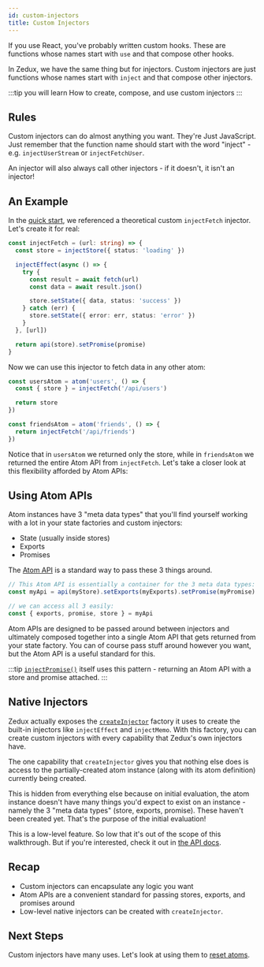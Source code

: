 ```yaml
---
id: custom-injectors
title: Custom Injectors
---
```


If you use React, you've probably written custom hooks. These are functions whose names start with `use` and that compose other hooks.

In Zedux, we have the same thing but for injectors. Custom injectors are just functions whose names start with `inject` and that compose other injectors.

:::tip you will learn
How to create, compose, and use custom injectors
:::

## Rules

Custom injectors can do almost anything you want. They're Just JavaScript. Just remember that the function name should start with the word "inject" - e.g. `injectUserStream` or `injectFetchUser`.

An injector will also always call other injectors - if it doesn't, it isn't an injector!

## An Example

In the [quick start](quick-start), we referenced a theoretical custom `injectFetch` injector. Let's create it for real:

```ts
const injectFetch = (url: string) => {
  const store = injectStore({ status: 'loading' })

  injectEffect(async () => {
    try {
      const result = await fetch(url)
      const data = await result.json()

      store.setState({ data, status: 'success' })
    } catch (err) {
      store.setState({ error: err, status: 'error' })
    }
  }, [url])

  return api(store).setPromise(promise)
}
```

Now we can use this injector to fetch data in any other atom:

```ts
const usersAtom = atom('users', () => {
  const { store } = injectFetch('/api/users')

  return store
})

const friendsAtom = atom('friends', () => {
  return injectFetch('/api/friends')
})
```

Notice that in `usersAtom` we returned only the store, while in `friendsAtom` we returned the entire Atom API from `injectFetch`. Let's take a closer look at this flexibility afforded by Atom APIs:

## Using Atom APIs

Atom instances have 3 "meta data types" that you'll find yourself working with a lot in your state factories and custom injectors:

- State (usually inside stores)
- Exports
- Promises

The [Atom API](atom-apis) is a standard way to pass these 3 things around.

```ts
// This Atom API is essentially a container for the 3 meta data types:
const myApi = api(myStore).setExports(myExports).setPromise(myPromise)

// we can access all 3 easily:
const { exports, promise, store } = myApi
```

Atom APIs are designed to be passed around between injectors and ultimately composed together into a single Atom API that gets returned from your state factory. You can of course pass stuff around however you want, but the Atom API is a useful standard for this.

:::tip
[`injectPromise()`](../api/injectors/injectPromise) itself uses this pattern - returning an Atom API with a store and promise attached.
:::

## Native Injectors

Zedux actually exposes the [`createInjector`](../api/factories/createInjector) factory it uses to create the built-in injectors like `injectEffect` and `injectMemo`. With this factory, you can create custom injectors with every capability that Zedux's own injectors have.

The one capability that `createInjector` gives you that nothing else does is access to the partially-created atom instance (along with its atom definition) currently being created.

This is hidden from everything else because on initial evaluation, the atom instance doesn't have many things you'd expect to exist on an instance - namely the 3 "meta data types" (store, exports, promise). These haven't been created yet. That's the purpose of the initial evaluation!

This is a low-level feature. So low that it's out of the scope of this walkthrough. But if you're interested, check it out in [the API docs](../api/factories/createInjector).

## Recap

- Custom injectors can encapsulate any logic you want
- Atom APIs are a convenient standard for passing stores, exports, and promises around
- Low-level native injectors can be created with `createInjector`.

## Next Steps

Custom injectors have many uses. Let's look at using them to [reset atoms](resets).
